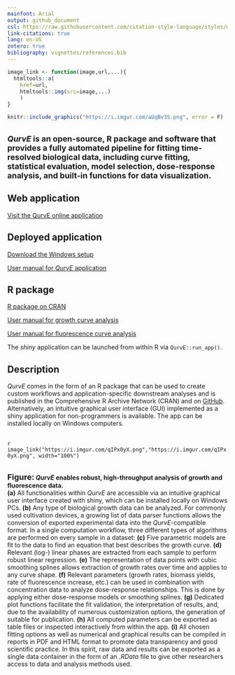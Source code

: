 ```yaml
---
mainfont: Arial
output: github_document
csl: https://raw.githubusercontent.com/citation-style-language/styles/master/research-institute-for-nature-and-forest.csl
link-citations: true
lang: en-US
zotero: true
bibliography: vignettes/references.bib
---
```

```r
image_link <- function(image,url,...){
  htmltools::a(
    href=url,
    htmltools::img(src=image,...)
    )
}
```
```r
knitr::include_graphics("https://i.imgur.com/aUqBv3S.png", error = F)
```

<br/>
<font size="4">***QurvE* is an open-source, R package and software that provides a fully automated pipeline for fitting time-resolved biological data, including curve fitting, statistical evaluation, model selection, dose-response analysis, and built-in functions for data visualization.**</font>

## Web application

[Visit the QurvE online application](https://www.qurveanalysis.com)

## Deployed application

[Download the Windows setup](https://github.com/NicWir/QurvE/releases/download/v.1.0.0/QurvE_1.0.1_setup_windows.exe)

[User manual for *QurvE* application](https://nicwir.github.io/QurvE/articles/shiny_app_manual.html)

## R package

[R package on CRAN](https://cran.r-project.org/web/packages/QurvE/)

[User manual for growth curve analysis](https://nicwir.github.io/QurvE/articles/vignette_growth.html)

[User manual for fluorescence curve analysis](https://nicwir.github.io/QurvE/articles/vignette_fluorescence.html)

The *shiny* application can be launched from within R via `QurvE::run_app()`.

## Description

*QurvE* comes in the form of an R package that can be used to create custom workflows and application-specific downstream analyses and is published in the Comprehensive R Archive Network (CRAN) and on [GitHub](https://github.com/NicWir/QurvE). Alternatively, an intuitive graphical user interface (GUI) implemented as a shiny application for non-programmers is available. The app can be installed locally on Windows computers.

<br/>
`r image_link("https://i.imgur.com/qIPx0yX.png","https://i.imgur.com/qIPx0yX.png", width="100%")`

<br/>
**<font size="4">Figure:</font> *QurvE* enables robust, high-throughput analysis of growth and fluorescence data.**<br/>
**(a)** All functionalities within *QurvE* are accessible via an intuitive graphical user interface created with shiny, which can be installed locally on Windows PCs. **(b)** Any type of biological growth data can be analyzed. For commonly used cultivation devices, a growing list of data parser functions allows the conversion of exported experimental data into the *QurvE*-compatible format. In a single computation workflow, three different types of algorithms are performed on every sample in a dataset: **(c)** Five parametric models are fit to the data to find an equation that best describes the growth curve. **(d)** Relevant (log-) linear phases are extracted from each sample to perform robust linear regression. **(e)** The representation of data points with cubic smoothing splines allows extraction of growth rates over time and applies to any curve shape. **(f)** Relevant parameters (growth rates, biomass yields, rate of fluorescence increase, etc.) can be used in combination with concentration data to analyze dose-response relationships. This is done by applying either dose-response models or smoothing splines. **(g)** Dedicated plot functions facilitate the fit validation, the interpretation of results, and, due to the availability of numerous customization options, the generation of suitable for publication. **(h)** All computed parameters can be exported as table files or inspected interactively from within the app. **(i)** All chosen fitting options as well as numerical and graphical results can be compiled in reports in PDF and HTML format to promote data transparency and good scientific practice. In this spirit, raw data and results can be exported as a single data container in the form of an *.RData* file to give other researchers access to data and analysis methods used.
